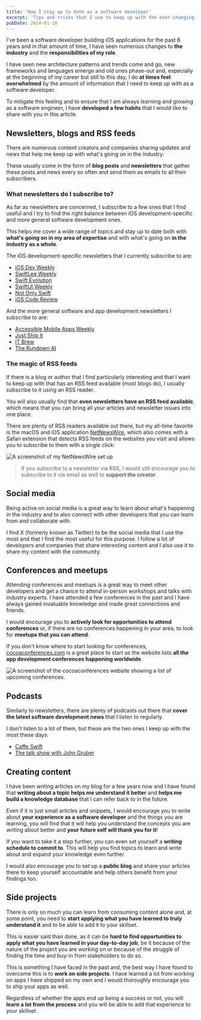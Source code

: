 ```yaml
---
title: 'How I stay up to date as a software developer'
excerpt: 'Tips and tricks that I use to keep up with the ever-changing software development industry.'
pubDate: 2024-01-10
---
```


I've been a software developer building iOS applications for the past 6 years and in that amount of time, I have seen numerous changes to **the industry** and the **responsibilities of my role**.

I have seen new architecture patterns and trends come and go, new frameworks and languages emerge and old ones phase-out and, especially at the beginning of my career but still to this day, I do **at times feel overwhelmed** by the amount of information that I need to keep up with as a software developer.

To mitigate this feeling and to ensure that I am always learning and growing as a software engineer, I have **developed a few habits** that I would like to share with you in this article.

## Newsletters, blogs and RSS feeds

There are numerous content creators and companies sharing updates and news that help me keep up with what's going on in the industry.

These usually come in the form of **blog posts** and **newsletters** that gather these posts and news every so often and send them as emails to all their subscribers.

### What newsletters do I subscribe to?

As far as newsletters are concerned, I subscribe to a few ones that I find useful and I try to find the right balance between iOS development-specific and more general software development ones.

This helps me cover a wide range of topics and stay up to date both with **what's going on in my area of expertise** and with what's going on **in the industry as a whole**.

The iOS development-specific newsletters that I currently subscribe to are:

- [iOS Dev Weekly](https://iosdevweekly.com/)
- [SwiftLee Weekly](https://www.avanderlee.com/swiftlee-weekly/)
- [Swift Evolution](https://swiftevolution.substack.com/)
- [SwiftUI Weekly](https://weekly.swiftwithmajid.com/)
- [Not Only Swift](https://not-only-swift.peterfriese.dev/)
- [iOS Code Review](https://ioscodereview.com/)

And the more general software and app development newsletters I subscribe to are:

- [Accessible Mobile Apps Weekly](https://accessible-mobile-apps-weekly.ghost.io/)
- [Just Ship It](https://marclou.beehiiv.com/)
- [IT Brew](https://www.itbrew.com/)
- [The Rundown AI](https://tech.therundown.ai/subscribe)

### The magic of RSS feeds

If there is a blog or author that I find particularly interesting and that I want to keep up with that has an RSS feed available (most blogs do), I usually subscribe to it using an RSS reader.

You will also usually find that **even newsletters have an RSS feed available**, which means that you can bring all your articles and newsletter issues into one place.

There are plenty of RSS readers available out there, but my all-time favorite is the macOS and iOS application [NetNewsWire](https://netnewswire.com/), which also comes with a Safari extension that detects RSS feeds on the websites you visit and allows you to subscribe to them with a single click:

![A screenshot of my NetNewsWire set up](/assets/posts/stay-up-to-date-as-a-software-developer/netnewswire.webp)

> If you subscribe to a newsletter via RSS, I would still encourage you to subscribe to it via email as well to **support the creator**.

## Social media

Being active on social media is a great way to learn about what's happening in the industry and to also connect with other developers that you can learn from and collaborate with.

I find X (formerly known as Twitter) to be the social media that I use the most and that I find the most useful for this purpose. I follow a lot of developers and companies that share interesting content and I also use it to share my content with the community.

## Conferences and meetups

Attending conferences and meetups is a great way to meet other developers and get a chance to attend in-person workshops and talks with industry experts. I have attended a few conferences in the past and I have always gained invaluable knowledge and made great connections and friends.

I would encourage you to **actively look for opportunities to attend conferences** or, if there are no conferences happening in your area, to look for **meetups that you can attend**.

If you don't know where to start looking for conferences, [cocoaconferences.com](https://cocoaconferences.com/) is a great place to start as the website lists **all the app development conferences happening worldwide**.

![A screenshot of the cocoaconferences website showing a list of upcoming conferences.](/assets/posts/stay-up-to-date-as-a-software-developer/cocoaconferences.webp)

## Podcasts

Similarly to newsletters, there are plenty of podcasts out there that **cover the latest software development news** that I listen to regularly.

I don't listen to a lot of them, but these are the two ones I keep up with the most these days:

- [Caffe Swift](https://cuonda.com/caffe-swift)
- [The talk show with John Gruber](https://daringfireball.net/thetalkshow/)

## Creating content

I have been writing articles on my blog for a few years now and I have found that **writing about a topic helps me understand it better** and **helps me build a knowledge database** that I can refer back to in the future.

Even if it is just small articles and snippets, I would encourage you to write about **your experience as a software developer** and the things you are learning, you will find that it will help you understand the concepts you are writing about better and **your future self will thank you for it**!

If you want to take it a step further, you can even set yourself a **writing schedule to commit to**. This will help you find topics to learn and write about and expand your knowledge even further.

I would also encourage you to set up a **public blog** and share your articles there to keep yourself accountable and help others benefit from your findings too.

## Side projects

There is only so much you can learn from consuming content alone and, at some point, you need to **start applying what you have learned to truly understand it** and to be able to add it to your skillset.

This is easier said than done, as it can be **hard to find opportunities to apply what you have learned in your day-to-day job**, be it because of the nature of the project you are working on or because of the struggle of finding the time and buy-in from stakeholders to do so.

This is something I have faced in the past and, the best way I have found to overcome this is to **work on side projects**. I have learned a lot from working on apps I have shipped on my own and I would thoroughly encourage you to ship your apps as well.

Regardless of whether the apps end up being a success or not, you will **learn a lot from the process** and you will be able to add that experience to your skillset.
